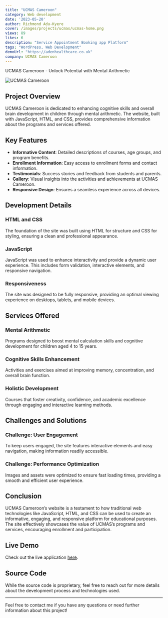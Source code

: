 ```yaml
---
title: "UCMAS Cameroon"
category: Web development
date: '2023-05-20'
author: Richmond Adu-Kyere
cover: /images/projects/ucmas/ucmas-home.png
views: 89
likes: 6
description: "Service Appointment Booking app Platform"
tags: "WordPress, Web Development"
demoUrl: "https://adenhealthcare.co.uk"
company: UCMAS Cameroon
---
```



 UCMAS Cameroon - Unlock Potential with Mental Arithmetic

![UCMAS Cameroon](/images/projects/ucmas/ucmas-classes.png)

## Project Overview

UCMAS Cameroon is dedicated to enhancing cognitive skills and overall brain development in children through mental arithmetic. The website, built with JavaScript, HTML, and CSS, provides comprehensive information about the programs and services offered.

## Key Features

- **Informative Content**: Detailed descriptions of courses, age groups, and program benefits.
- **Enrollment Information**: Easy access to enrollment forms and contact information.
- **Testimonials**: Success stories and feedback from students and parents.
- **Gallery**: Visual insights into the activities and achievements at UCMAS Cameroon.
- **Responsive Design**: Ensures a seamless experience across all devices.

## Development Details

### HTML and CSS

The foundation of the site was built using HTML for structure and CSS for styling, ensuring a clean and professional appearance.

### JavaScript

JavaScript was used to enhance interactivity and provide a dynamic user experience. This includes form validation, interactive elements, and responsive navigation.

### Responsiveness

The site was designed to be fully responsive, providing an optimal viewing experience on desktops, tablets, and mobile devices.

## Services Offered

### Mental Arithmetic

Programs designed to boost mental calculation skills and cognitive development for children aged 4 to 15 years.

### Cognitive Skills Enhancement

Activities and exercises aimed at improving memory, concentration, and overall brain function.

### Holistic Development

Courses that foster creativity, confidence, and academic excellence through engaging and interactive learning methods.

## Challenges and Solutions

### Challenge: User Engagement

To keep users engaged, the site features interactive elements and easy navigation, making information readily accessible.

### Challenge: Performance Optimization

Images and assets were optimized to ensure fast loading times, providing a smooth and efficient user experience.

## Conclusion

UCMAS Cameroon’s website is a testament to how traditional web technologies like JavaScript, HTML, and CSS can be used to create an informative, engaging, and responsive platform for educational purposes. The site effectively showcases the value of UCMAS’s programs and services, encouraging enrollment and participation.

## Live Demo

Check out the live application [here](https://www.ucmascameroon.com).

## Source Code

While the source code is proprietary, feel free to reach out for more details about the development process and technologies used.

---

Feel free to contact me if you have any questions or need further information about this project!